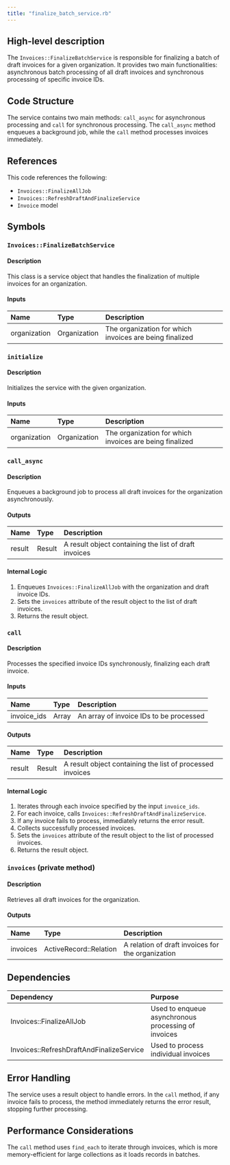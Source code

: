 ```yaml
---
title: "finalize_batch_service.rb"
---
```


## High-level description
The `Invoices::FinalizeBatchService` is responsible for finalizing a batch of draft invoices for a given organization. It provides two main functionalities: asynchronous batch processing of all draft invoices and synchronous processing of specific invoice IDs.

## Code Structure
The service contains two main methods: `call_async` for asynchronous processing and `call` for synchronous processing. The `call_async` method enqueues a background job, while the `call` method processes invoices immediately.

## References
This code references the following:
- `Invoices::FinalizeAllJob`
- `Invoices::RefreshDraftAndFinalizeService`
- `Invoice` model

## Symbols

### `Invoices::FinalizeBatchService`
#### Description
This class is a service object that handles the finalization of multiple invoices for an organization.

#### Inputs
| Name | Type | Description |
|:-----|:-----|:------------|
| organization | Organization | The organization for which invoices are being finalized |

### `initialize`
#### Description
Initializes the service with the given organization.

#### Inputs
| Name | Type | Description |
|:-----|:-----|:------------|
| organization | Organization | The organization for which invoices are being finalized |

### `call_async`
#### Description
Enqueues a background job to process all draft invoices for the organization asynchronously.

#### Outputs
| Name | Type | Description |
|:-----|:-----|:------------|
| result | Result | A result object containing the list of draft invoices |

#### Internal Logic
1. Enqueues `Invoices::FinalizeAllJob` with the organization and draft invoice IDs.
2. Sets the `invoices` attribute of the result object to the list of draft invoices.
3. Returns the result object.

### `call`
#### Description
Processes the specified invoice IDs synchronously, finalizing each draft invoice.

#### Inputs
| Name | Type | Description |
|:-----|:-----|:------------|
| invoice_ids | Array | An array of invoice IDs to be processed |

#### Outputs
| Name | Type | Description |
|:-----|:-----|:------------|
| result | Result | A result object containing the list of processed invoices |

#### Internal Logic
1. Iterates through each invoice specified by the input `invoice_ids`.
2. For each invoice, calls `Invoices::RefreshDraftAndFinalizeService`.
3. If any invoice fails to process, immediately returns the error result.
4. Collects successfully processed invoices.
5. Sets the `invoices` attribute of the result object to the list of processed invoices.
6. Returns the result object.

### `invoices` (private method)
#### Description
Retrieves all draft invoices for the organization.

#### Outputs
| Name | Type | Description |
|:-----|:-----|:------------|
| invoices | ActiveRecord::Relation | A relation of draft invoices for the organization |

## Dependencies
| Dependency | Purpose |
|:-----------|:--------|
| Invoices::FinalizeAllJob | Used to enqueue asynchronous processing of invoices |
| Invoices::RefreshDraftAndFinalizeService | Used to process individual invoices |

## Error Handling
The service uses a result object to handle errors. In the `call` method, if any invoice fails to process, the method immediately returns the error result, stopping further processing.

## Performance Considerations
The `call` method uses `find_each` to iterate through invoices, which is more memory-efficient for large collections as it loads records in batches.